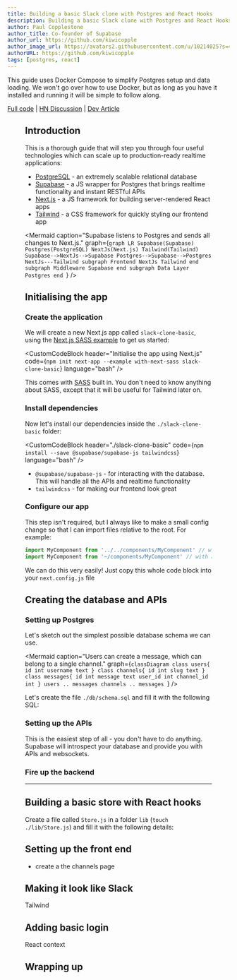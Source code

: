 ```yaml
---
title: Building a basic Slack clone with Postgres and React Hooks
description: Building a basic Slack clone with Postgres and React Hooks
author: Paul Copplestone
author_title: Co-founder of Supabase
author_url: https://github.com/kiwicopple
author_image_url: https://avatars2.githubusercontent.com/u/10214025?s=400&u=c6775be2ae667e2acae3ccd347fed62bb3f5b3e7&v=4
authorURL: https://github.com/kiwicopple
tags: [postgres, react]
---
```



<div className="alert alert--warning" role="alert">
This guide uses Docker Compose to simplify Postgres setup and data loading. 
We won't go over how to use Docker, but as long as you have it installed and running it will be simple to follow along.
</div>

[Full code](https://github.com/supabase/supabase/blob/master/examples/slack-clone-basic/README.md) | 
[HN Discussion](https://new.ycombinator.com) | 
[Dev Article](https://dev.to)

<Figure
  src="https://media.giphy.com/media/J07U8iblJhlKDqZOxV/source.gif"
  alt="Slack Clone"
  caption="A simple Next.js app that reacts to changes in your Postgres database."
/>


## Introduction

This is a thorough guide that will step you through four useful technologies which can scale up to production-ready realtime applications:

- [PostgreSQL](https://www.postgresql.org) - an extremely scalable relational database
- [Supabase](https://supabase.io) - a JS wrapper for Postgres that brings realtime functionality and instant RESTful APIs 
- [Next.js](https://nextjs.org/) - a JS framework for building server-rendered React apps
- [Tailwind](https://tailwindcss.com/) - a CSS framework for quickly styling our frontend app 

<Mermaid
caption="Supabase listens to Postgres and sends all changes to Next.js."
graph={`graph LR
Supabase(Supabase)
Postgres(PostgreSQL)
NextJs(Next.js)
Tailwind(Tailwind)
Supabase-->NextJs-->Supabase
Postgres-->Supabase-->Postgres
NextJs---Tailwind
subgraph Frontend
NextJs
Tailwind
end
subgraph Middleware
Supabase
end
subgraph Data Layer
Postgres
end
`}
/>


## Initialising the app 

### Create the application

We will create a new Next.js app called `slack-clone-basic`, using the [Next.js SASS example](https://github.com/zeit/next.js/tree/master/examples/with-next-sass) to get us started:


<CustomCodeBlock
header="Initialise the app using Next.js"
code={`
npm init next-app --example with-next-sass slack-clone-basic
`}
language="bash"
/>


This comes with [SASS](https://duckduckgo.com/?q=sass+css&t=ffab&ia=web) built in. You don't need to know anything about SASS, except that it will be useful for Tailwind later on.


### Install dependencies

Now let's install our dependencies inside the `./slack-clone-basic` folder:

<CustomCodeBlock
header="./slack-clone-basic"
code={`
npm install --save @supabase/supabase-js tailwindcss
`}
language="bash"
/>


- `@supabase/supabase-js` - for interacting with the database. This will handle all the APIs and realtime functionality
- `tailwindcss` - for making our frontend look great


### Configure our app

This step isn't required, but I always like to make a small config change so that I can import files relative to the root. For example:

```js
import MyComponent from '../../components/MyComponent' // without alias
import MyComponent from '~/components/MyComponent' // with alias
```

We can do this very easily! Just copy this whole code block into your `next.config.js` file



<CustomCodeBlock
header="~/next.config.js"
code={Snippets.nextJsConfig1}
language="js"
/>



## Creating the database and APIs

### Setting up Postgres

Let's sketch out the simplest possible database schema we can use.

<Mermaid
caption="Users can create a message, which can belong to a single channel."
graph={`classDiagram
class users{
  id int
  username text
}
class channels{
  id int
  slug text
}
class messages{
  id int
  message text
  user_id int
  channel_id int
}
users .. messages
channels .. messages
`}
/>

Let's create the file `./db/schema.sql` and fill it with the following SQL:

<CustomCodeBlock
header="~/db/00-schema.sql"
code={Snippets.schema}
language="sql"
/>



### Setting up the APIs

This is the easiest step of all - you don't have to do anything. Supabase will introspect your database and provide you with APIs and websockets.


### Fire up the backend

<CustomCodeBlock
header="~/docker-compose.yml"
code={Snippets.dockerfile}
language="yml"
/>

----

## Building a basic store with React hooks

Create a file called `Store.js` in a folder `lib` (`touch ./lib/Store.js`)
and fill it with the following details:

<CustomCodeBlock
header="~/lib/Store.js"
code={Snippets.store1}
language="js"
/>






## Setting up the front end

- create a the channels page

## Making it look like Slack

Tailwind

## Adding basic login

React context

## Wrapping up

